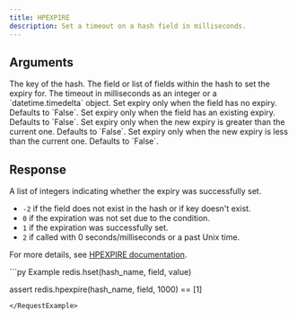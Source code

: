 ```yaml
---
title: HPEXPIRE  
description: Set a timeout on a hash field in milliseconds.
---
```


## Arguments

<ParamField body="key" type="str" required>
  The key of the hash.
</ParamField>

<ParamField body="fields" type="Union[str, List[str]]" required>
  The field or list of fields within the hash to set the expiry for.
</ParamField>

<ParamField body="milliseconds" type="Union[int, datetime.timedelta]" required>
  The timeout in milliseconds as an integer or a `datetime.timedelta` object.
</ParamField>

<ParamField body="nx" type="bool" optional>
  Set expiry only when the field has no expiry. Defaults to `False`.
</ParamField>

<ParamField body="xx" type="bool" optional>
  Set expiry only when the field has an existing expiry. Defaults to `False`.
</ParamField>

<ParamField body="gt" type="bool" optional>
  Set expiry only when the new expiry is greater than the current one. Defaults to `False`.
</ParamField>

<ParamField body="lt" type="bool" optional>
  Set expiry only when the new expiry is less than the current one. Defaults to `False`.
</ParamField>

## Response

<ResponseField type="List[int]" required>
  A list of integers indicating whether the expiry was successfully set.

  - `-2` if the field does not exist in the hash or if key doesn't exist.
  - `0` if the expiration was not set due to the condition.
  - `1` if the expiration was successfully set.
  - `2` if called with 0 seconds/milliseconds or a past Unix time.

  For more details, see [HPEXPIRE documentation](https://redis.io/commands/hpexpire).
</ResponseField>

<RequestExample>
```py Example
redis.hset(hash_name, field, value)

assert redis.hpexpire(hash_name, field, 1000) == [1]
```
</RequestExample>
